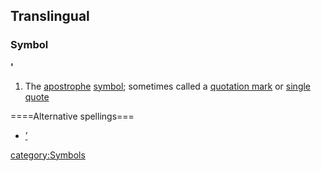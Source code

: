 ==Translingual==
===Symbol===
''' ' '''
#The [[apostrophe]] [[symbol]]; sometimes called a [[quotation mark]] or [[single]] [[quote]]

====Alternative spellings===
*[[’]]

[[category:Symbols]]